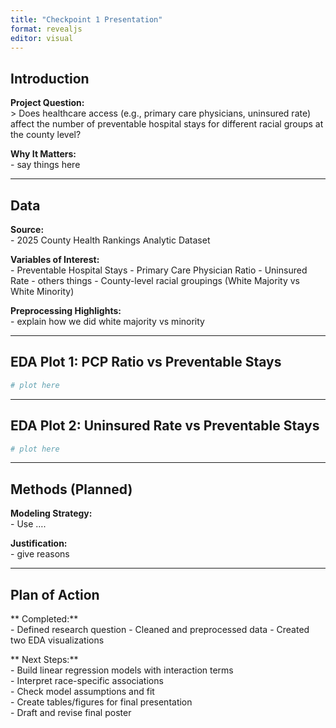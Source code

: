 ```yaml
---
title: "Checkpoint 1 Presentation"
format: revealjs
editor: visual
---
```


## Introduction


**Project Question:**\
\> Does healthcare access (e.g., primary care physicians, uninsured rate) affect the number of preventable hospital stays for different racial groups at the county level?

**Why It Matters:**\
- say things here

------------------------------------------------------------------------

## Data

**Source:**\
- 2025 County Health Rankings Analytic Dataset

**Variables of Interest:**\
- Preventable Hospital Stays - Primary Care Physician Ratio - Uninsured Rate - others things 
- County-level racial groupings (White Majority vs White Minority)

**Preprocessing Highlights:**\
- explain how we did white majority vs minority 

------------------------------------------------------------------------

## EDA Plot 1: PCP Ratio vs Preventable Stays

```r
# plot here 
```

------------------------------------------------------------------------

## EDA Plot 2: Uninsured Rate vs Preventable Stays

```r
# plot here 
```

------------------------------------------------------------------------

## Methods (Planned)

**Modeling Strategy:**\
- Use ....

**Justification:**\
- give reasons 

------------------------------------------------------------------------

## Plan of Action

\*\* Completed:\*\*\
- Defined research question
- Cleaned and preprocessed data
- Created two EDA visualizations

\*\* Next Steps:\*\*\
- Build linear regression models with interaction terms\
- Interpret race-specific associations\
- Check model assumptions and fit\
- Create tables/figures for final presentation\
- Draft and revise final poster
